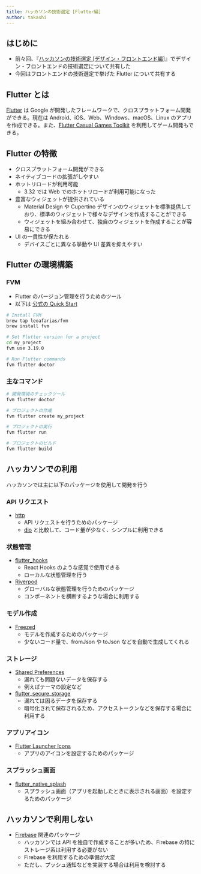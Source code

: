 ```yaml
---
title: ハッカソンの技術選定 [Flutter編]
author: takashi
---
```



<Author frontmatter={frontmatter} />

## はじめに

- 前々回、『[ハッカソンの技術選定 [デザイン・フロントエンド編]](https://uyupun.github.io/takada-semi/presentations/2025/09-16/takashi/)』でデザイン・フロントエンドの技術選定について共有した
- 今回はフロントエンドの技術選定で挙げた Flutter について共有する

## Flutter とは

[Flutter](https://flutter.dev/) は Google が開発したフレームワークで、クロスプラットフォーム開発ができる。現在は Android、iOS、Web、Windows、macOS、Linux のアプリを作成できる。また、[Flutter Casual Games Toolkit](https://flutter.dev/games) を利用してゲーム開発もできる。

## Flutter の特徴

- クロスプラットフォーム開発ができる
- ネイティブコードの拡張がしやすい
- ホットリロードが利用可能
  - 3.32 では Web でのホットリロードが利用可能になった
- 豊富なウィジェットが提供されている
  - Material Design や Cupertino デザインのウィジェットを標準提供しており、標準のウィジェットで様々なデザインを作成することができる
  - ウィジェットを組み合わせて、独自のウィジェットを作成することが容易にできる
- UI の一貫性が保たれる
  - デバイスごとに異なる挙動や UI 差異を抑えやすい

## Flutter の環境構築

### FVM

- Flutter のバージョン管理を行うためのツール
- 以下は [公式の Quick Start](https://fvm.app/documentation/getting-started#quick-start)

```bash
# Install FVM
brew tap leoafarias/fvm
brew install fvm

# Set Flutter version for a project
cd my_project
fvm use 3.19.0

# Run Flutter commands
fvm flutter doctor
```

### 主なコマンド

```bash
# 開発環境のチェックツール
fvm flutter doctor

# プロジェクトの作成
fvm flutter create my_project

# プロジェクトの実行
fvm flutter run

# プロジェクトのビルド
fvm flutter build
```

## ハッカソンでの利用

ハッカソンでは主に以下のパッケージを使用して開発を行う

### API リクエスト

- [http](https://pub.dev/packages/http)
  - API リクエストを行うためのパッケージ
  - [dio](https://pub.dev/packages/dio) と比較して、コード量が少なく、シンプルに利用できる

### 状態管理

- [flutter_hooks](https://pub.dev/packages/flutter_hooks)
  - React Hooks のような感覚で使用できる
  - ローカルな状態管理を行う
- [Riverpod](https://pub.dev/packages/riverpod)
  - グローバルな状態管理を行うためのパッケージ
  - コンポーネントを横断するような場合に利用する

### モデル作成

- [Freezed](https://pub.dev/packages/freezed)
  - モデルを作成するためのパッケージ
  - 少ないコード量で、fromJson や toJson などを自動で生成してくれる

### ストレージ

- [Shared Preferences](https://pub.dev/packages/shared_preferences)
  - 漏れても問題ないデータを保存する
  - 例えばテーマの設定など
- [flutter_secure_storage](https://pub.dev/packages/flutter_secure_storage)
  - 漏れては困るデータを保存する
  - 暗号化されて保存されるため、アクセストークンなどを保存する場合に利用する

### アプリアイコン

- [Flutter Launcher Icons](https://pub.dev/packages/flutter_launcher_icons)
  - アプリのアイコンを設定するためのパッケージ

### スプラッシュ画面

- [flutter_native_splash](https://pub.dev/packages/flutter_native_splash)
  - スプラッシュ画面（アプリを起動したときに表示される画面）を設定するためのパッケージ

## ハッカソンで利用しない

- [Firebase](https://firebase.google.com/) 関連のパッケージ
  - ハッカソンでは API を独自で作成することが多いため、Firebase の特にストレージ系は利用する必要がない
  - Firebase を利用するための準備が大変
  - ただし、プッシュ通知などを実装する場合は利用を検討する
